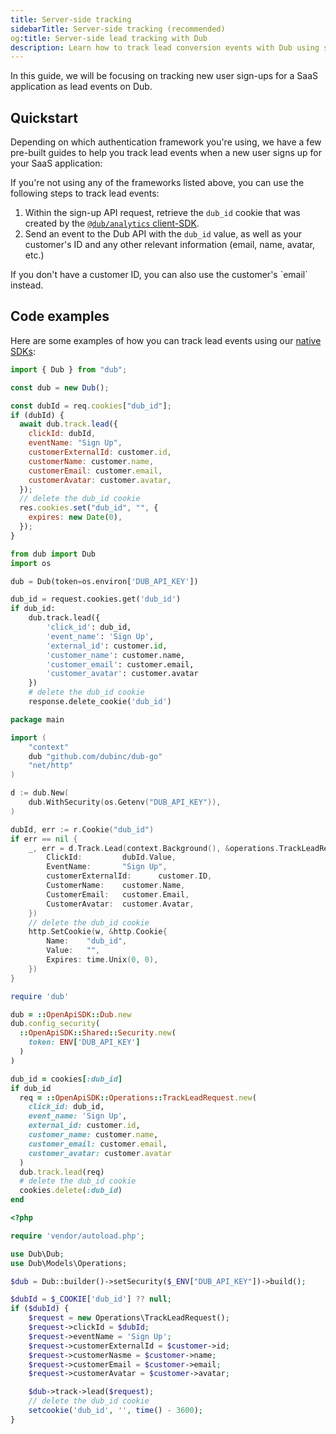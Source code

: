 ```yaml
---
title: Server-side tracking
sidebarTitle: Server-side tracking (recommended)
og:title: Server-side lead tracking with Dub
description: Learn how to track lead conversion events with Dub using server-side tracking
---
```



<LeadsIntro />

In this guide, we will be focusing on tracking new user sign-ups for a SaaS application as lead events on Dub.

<ConversionTrackingPrerequisites />

## Quickstart

Depending on which authentication framework you're using, we have a few pre-built guides to help you track lead events when a new user signs up for your SaaS application:

<AuthProviders />

If you're not using any of the frameworks listed above, you can use the following steps to track lead events:

1. Within the sign-up API request, retrieve the `dub_id` cookie that was created by the [`@dub/analytics` client-SDK](/sdks/client-side/introduction).
2. Send an event to the Dub API with the `dub_id` value, as well as your customer's ID and any other relevant information (email, name, avatar, etc.)

<Tip>
  If you don't have a customer ID, you can also use the customer's `email`
  instead.
</Tip>

## Code examples

Here are some examples of how you can track lead events using our [native SDKs](/sdks/overview):

<CodeGroup>

```javascript Node.js
import { Dub } from "dub";

const dub = new Dub();

const dubId = req.cookies["dub_id"];
if (dubId) {
  await dub.track.lead({
    clickId: dubId,
    eventName: "Sign Up",
    customerExternalId: customer.id,
    customerName: customer.name,
    customerEmail: customer.email,
    customerAvatar: customer.avatar,
  });
  // delete the dub_id cookie
  res.cookies.set("dub_id", "", {
    expires: new Date(0),
  });
}
```

```python Python
from dub import Dub
import os

dub = Dub(token=os.environ['DUB_API_KEY'])

dub_id = request.cookies.get('dub_id')
if dub_id:
    dub.track.lead({
        'click_id': dub_id,
        'event_name': 'Sign Up',
        'external_id': customer.id,
        'customer_name': customer.name,
        'customer_email': customer.email,
        'customer_avatar': customer.avatar
    })
    # delete the dub_id cookie
    response.delete_cookie('dub_id')
```

```go Go
package main

import (
    "context"
    dub "github.com/dubinc/dub-go"
    "net/http"
)

d := dub.New(
    dub.WithSecurity(os.Getenv("DUB_API_KEY")),
)

dubId, err := r.Cookie("dub_id")
if err == nil {
    _, err = d.Track.Lead(context.Background(), &operations.TrackLeadRequest{
        ClickId:         dubId.Value,
        EventName:       "Sign Up",
        customerExternalId:      customer.ID,
        CustomerName:    customer.Name,
        CustomerEmail:   customer.Email,
        CustomerAvatar:  customer.Avatar,
    })
    // delete the dub_id cookie
    http.SetCookie(w, &http.Cookie{
        Name:    "dub_id",
        Value:   "",
        Expires: time.Unix(0, 0),
    })
}
```

```ruby Ruby
require 'dub'

dub = ::OpenApiSDK::Dub.new
dub.config_security(
  ::OpenApiSDK::Shared::Security.new(
    token: ENV['DUB_API_KEY']
  )
)

dub_id = cookies[:dub_id]
if dub_id
  req = ::OpenApiSDK::Operations::TrackLeadRequest.new(
    click_id: dub_id,
    event_name: 'Sign Up',
    external_id: customer.id,
    customer_name: customer.name,
    customer_email: customer.email,
    customer_avatar: customer.avatar
  )
  dub.track.lead(req)
  # delete the dub_id cookie
  cookies.delete(:dub_id)
end
```

```php PHP
<?php

require 'vendor/autoload.php';

use Dub\Dub;
use Dub\Models\Operations;

$dub = Dub::builder()->setSecurity($_ENV["DUB_API_KEY"])->build();

$dubId = $_COOKIE['dub_id'] ?? null;
if ($dubId) {
    $request = new Operations\TrackLeadRequest();
    $request->clickId = $dubId;
    $request->eventName = 'Sign Up';
    $request->customerExternalId = $customer->id;
    $request->customerNasme = $customer->name;
    $request->customerEmail = $customer->email;
    $request->customerAvatar = $customer->avatar;

    $dub->track->lead($request);
    // delete the dub_id cookie
    setcookie('dub_id', '', time() - 3600);
}
```

</CodeGroup>

<LeadAttributes />
<LeadsOutro />
